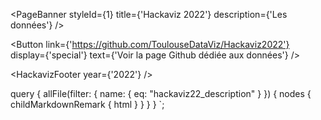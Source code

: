 

<PageBanner styleId={1} title={'Hackaviz 2022'} description={'Les données'} />

<section id="one">
<div className="inner">

<Button
  link={'https://github.com/ToulouseDataViz/Hackaviz2022'}
  display={'special'}
  text={'Voir la page Github dédiée aux données'}
/>

<div
  className="blog-post-content"
  dangerouslySetInnerHTML={{ __html: props.data.allFile.nodes[0].childMarkdownRemark.html }}
/>

<HackavizFooter year={'2022'} />

</div>
</section>

  query {
    allFile(filter: { name: { eq: "hackaviz22_description" } }) {
      nodes {
        childMarkdownRemark {
          html
        }
      }
    }
  }
`;
